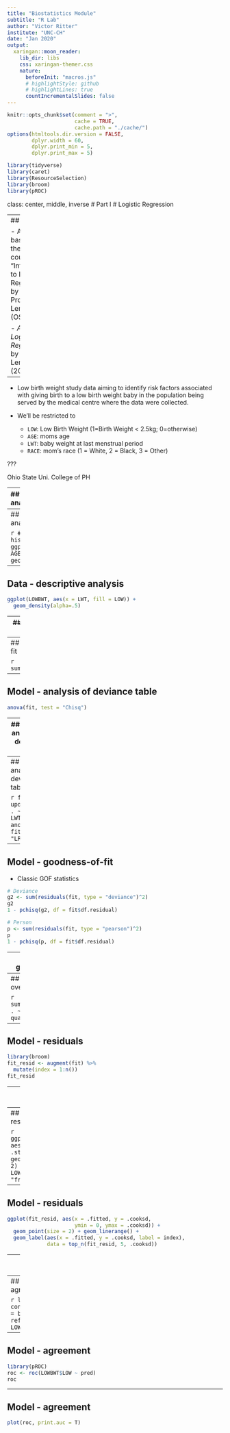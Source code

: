 ```yaml
---
title: "Biostatistics Module"
subtitle: "R Lab"
author: "Victor Ritter"
institute: "UNC-CH"
date: "Jan 2020"
output:
  xaringan::moon_reader:
    lib_dir: libs
    css: xaringan-themer.css
    nature:
      beforeInit: "macros.js"
      # highlightStyle: github
      # highlightLines: true
      countIncrementalSlides: false
---
```


```r
knitr::opts_chunk$set(comment = ">",
                      cache = TRUE,
                      cache.path = "./cache/")
options(htmltools.dir.version = FALSE,
        dplyr.width = 60,
        dplyr.print_min = 5,
        dplyr.print_max = 5)

library(tidyverse)
library(caret)
library(ResourceSelection)
library(broom)
library(pROC)
```

class: center, middle, inverse
# Part I
# Logistic Regression

---
## Data

- Analysis based on the Coursera course “Introduction to Logistic Regression” by Prof. Stanley Lemeshow (OSU-USA)

- _Applied Logistic Regression_ by Hosmer & Lemeshow (2013)

--

- Low birth weight study data aiming to identify risk factors associated with giving birth to a low birth weight baby in the population being served by the medical centre where the data were collected.

- We'll be restricted to
  - `LOW`: Low Birth Weight (1=Birth Weight < 2.5kg; 0=otherwise)
  - `AGE`: moms age
  - `LWT`: baby weight at last menstrual period
  - `RACE`: mom's race (1 = White, 2 = Black, 3 = Other)

???

Ohio State Uni. College of PH

---
## Data - descriptive analysis

```r
LOWBWT = read.table("./data/LOWBWT.txt", header = TRUE) %>% 
  mutate_at(vars(LOW, RACE), as.factor)
fq <- LOWBWT %>% {
  table(.$LOW, .$RACE)
}
margin.table(fq, 1)
prop.table(fq, margin = 1)
```

---
## Data - descriptive analysis

```r
# Overlaid histograms
ggplot(LOWBWT, aes(x = AGE, fill = LOW)) +
  geom_density(alpha=.5)
```

---
## Data - descriptive analysis

```r
ggplot(LOWBWT, aes(x = LWT, fill = LOW)) +
  geom_density(alpha=.5)
```

---
## Model - fit

```r
fit = glm(LOW ~ AGE + LWT + RACE,
          family = binomial(link = "logit"), data = LOWBWT)
fit
```

---
## Model - fit

```r
summary(fit)
```

---
## Model - analysis of deviance table

```r
anova(fit, test = "Chisq")
```

---
## Model - analysis of deviance table

```r
car::Anova(fit)
```

---
## Model - analysis of deviance table

```r
fit1 <- update(fit, . ~ AGE + LWT * RACE)
anova(fit1, fit, test = "LR")
```

---
## Model - goodness-of-fit

- Classic GOF statistics

```r
# Deviance
g2 <- sum(residuals(fit, type = "deviance")^2)
g2
1 - pchisq(g2, df = fit$df.residual)

# Person 
p <- sum(residuals(fit, type = "pearson")^2)
p
1 - pchisq(p, df = fit$df.residual)

```

---
## Model - goodness-of-fit

- Hosmer-Lemeshow test

```r
library(ResourceSelection) 
hoslem.test(fit$y, fitted(fit), g = 10)
```

---
## Model - overdispersion

```r
summary(update(fit, . ~ ., family = quasibinomial))
```

---
## Model - residuals

```r
library(broom)
fit_resid <- augment(fit) %>% 
  mutate(index = 1:n())
fit_resid
```

---
## Model - residuals

```r
ggplot(fit_resid, aes(index, .std.resid, color = LOW)) + 
  geom_point(size = 2)
```

???
Those standardized residuals that exceed 3 represent possible outliers and may deserve closer attention.

---
## Model - residuals

```r
ggplot(fit_resid, aes(index, .std.resid)) + 
  geom_point(size = 2) + facet_wrap(~ LOW, scales = "free")
```

---
## Model - residuals

```r
ggplot(fit_resid, aes(x = .fitted, y = .cooksd,
                      ymin = 0, ymax = .cooksd)) + 
  geom_point(size = 2) + geom_linerange() +
  geom_label(aes(x = .fitted, y = .cooksd, label = index),
             data = top_n(fit_resid, 5, .cooksd))
```

---
## Model - agreement

```r
pred <- predict(fit, type = "response")
pred[1:20]

bin_pred <- as.numeric(pred > 0.5) %>% factor()
table(bin_pred, LOWBWT$LOW)
```

---
## Model - agreement

```r
library(caret)
confusionMatrix(data = bin_pred, reference = LOWBWT$LOW)
```

---
## Model - agreement

```r
library(pROC)
roc <- roc(LOWBWT$LOW ~ pred)
roc
```

---
## Model - agreement

```r
plot(roc, print.auc = T)
```
